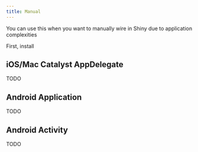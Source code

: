 ```yaml
---
title: Manual
---
```


You can use this when you want to manually wire in Shiny due to application complexities

First, install <NugetBadge name="Shiny.Core" />


## iOS/Mac Catalyst AppDelegate

TODO

## Android Application

TODO

## Android Activity

TODO